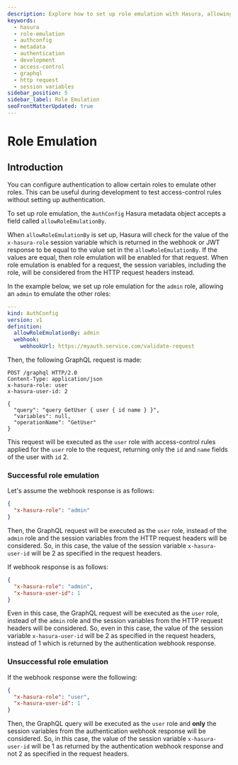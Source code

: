 ```yaml
---
description: Explore how to set up role emulation with Hasura, allowing certain roles to emulate other roles. Learn about the AuthConfig Hasura metadata object and the allowRoleEmulationBy field.
keywords: 
  - hasura
  - role-emulation
  - authconfig
  - metadata
  - authentication
  - development
  - access-control 
  - graphql
  - http request
  - session variables
sidebar_position: 5
sidebar_label: Role Emulation
seoFrontMatterUpdated: true
---
```


# Role Emulation

## Introduction

You can configure authentication to allow certain roles to emulate other roles. This can be useful during development
to test access-control rules without setting up authentication.

To set up role emulation, the `AuthConfig` Hasura metadata object accepts a field called `allowRoleEmulationBy`.

When `allowRoleEmulationBy` is set up, Hasura will check for the value of the `x-hasura-role` session variable
which is returned in the webhook or JWT response to be equal to the value set in the `allowRoleEmulationBy`. If the
values are equal, then role emulation will be enabled for that request. When role emulation is enabled for a request,
the session variables, including the role, will be considered from the HTTP request headers instead.

In the example below, we set up role emulation for the `admin` role, allowing an `admin` to emulate the other roles:

```yaml
---
kind: AuthConfig
version: v1
definition:
  allowRoleEmulationBy: admin
  webhook:
    webhookUrl: https://myauth.service.com/validate-request

```

Then, the following GraphQL request is made:

```http
POST /graphql HTTP/2.0
Content-Type: application/json
x-hasura-role: user
x-hasura-user-id: 2

{
  "query": "query GetUser { user { id name } }",
  "variables": null,
  "operationName": "GetUser"
}
```

This request will be executed as the `user` role with access-control rules applied for the `user` role to the request,
returning only the `id` and `name` fields of the user with `id` 2.

### Successful role emulation

Let's assume the webhook response is as follows:

```json
{
  "x-hasura-role": "admin"
}
```

Then, the GraphQL request will be executed as the `user` role, instead of the `admin` role and the session variables
from the HTTP request headers will be considered. So, in this case, the value of the session variable `x-hasura-user-id`
will be 2 as specified in the request headers.

If webhook response is as follows:

```json
{
  "x-hasura-role": "admin",
  "x-hasura-user-id": 1
}
```

Even in this case, the GraphQL request will be executed as the `user` role, instead of the `admin` role and the session
variables from the HTTP request headers will be considered. So, even in this case, the value of the session variable
`x-hasura-user-id` will be 2 as specified in the request headers, instead of 1 which is returned by the authentication
webhook response.

### Unsuccessful role emulation

If the webhook response were the following:

```json
{
  "x-hasura-role": "user",
  "x-hasura-user-id": 1
}
```

Then, the GraphQL query will be executed as the `user` role and **only** the session variables from the authentication
webhook response will be considered. So, in this case, the value of the session variable `x-hasura-user-id` will be 1 as
returned by the authentication webhook response and not 2 as specified in the request headers.
